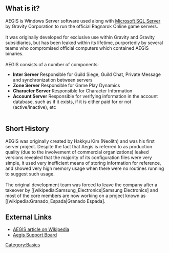 ==What is it?==
AEGIS is Windows Server software used along with [[wikipedia:Microsoft_SQL_Server|Microsoft SQL Server]] by Gravity Corporation to run the official Ragnarok Online game servers.<br />
<br />
It was originally developed for exclusive use within Gravity and Gravity subsidiaries, but has been leaked within its lifetime, purportedly by several teams who compromised official computers which contained AEGIS binaries.<br /><br />

AEGIS consists of a number of components:
*'''Inter Server''' Responsible for Guild Siege, Guild Chat, Private Message and synchronization between servers
*'''Zone Server''' Responsible for Game Play Dynamics
*'''Character Server''' Responsible for Character Information
*'''Account Server''' Responsible for verifying information in the account database, such as if it exists, if it is either paid for or not (active/inactive), etc<br /><br />

==Short History==
AEGIS was originally created by Hakkyu Kim (Neolith) and was his first server project. Despite the fact that Aegis is referred to as production quality (due to the involvement of commercial organizations) leaked versions revealed that the majority of its configuration files were very simple, it used very inefficient means of storing information for reference, and showed very high memory usage when there were no routines running to suggest such usage.<br /><br />

The original development team was forced to leave the company after a takeover by [[wikipedia:Samsung_Electronics|Samsung Electronics] and most of the core members are now working on a project known as [[wikipedia:Granado_Espada|Granado Espada].

== External Links ==
* [[wikipedia:AEGIS_(Ragnarok_Online)|AEGIS article on Wikipedia]]
* [http://forum.asb-sakray.net/ Aegis Support Board]

[[Category:Basics]]